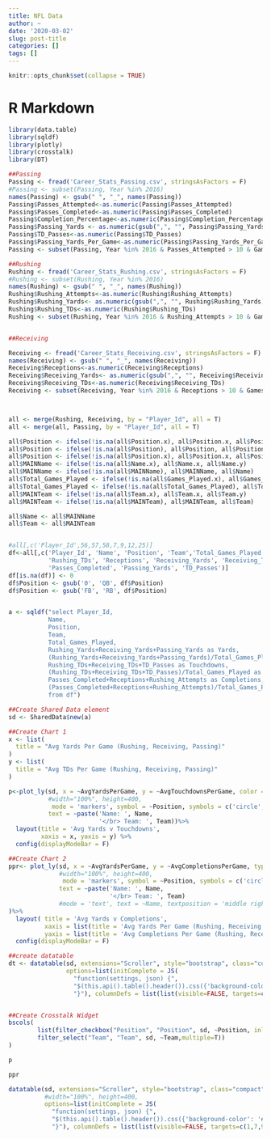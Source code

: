 ```yaml
---
title: NFL Data
author: ~
date: '2020-03-02'
slug: post-title
categories: []
tags: []
---
```


```r
knitr::opts_chunk$set(collapse = TRUE)
```

# R Markdown

```r
library(data.table)
library(sqldf)
library(plotly)
library(crosstalk)
library(DT)

##Passing
Passing <- fread('Career_Stats_Passing.csv', stringsAsFactors = F)
#Passing <- subset(Passing, Year %in% 2016)
names(Passing) <- gsub(" ", "_", names(Passing))
Passing$Passes_Attempted<-as.numeric(Passing$Passes_Attempted)
Passing$Passes_Completed<-as.numeric(Passing$Passes_Completed)
Passing$Completion_Percentage<-as.numeric(Passing$Completion_Percentage)
Passing$Passing_Yards <- as.numeric(gsub(",", "", Passing$Passing_Yards))
Passing$TD_Passes<-as.numeric(Passing$TD_Passes)
Passing$Passing_Yards_Per_Game<-as.numeric(Passing$Passing_Yards_Per_Game)
Passing <- subset(Passing, Year %in% 2016 & Passes_Attempted > 10 & Games_Played>4)

##Rushing
Rushing <- fread('Career_Stats_Rushing.csv', stringsAsFactors = F)
#Rushing <- subset(Rushing, Year %in% 2016)
names(Rushing) <- gsub(" ", "_", names(Rushing))
Rushing$Rushing_Attempts<-as.numeric(Rushing$Rushing_Attempts)
Rushing$Rushing_Yards<- as.numeric(gsub(",", "", Rushing$Rushing_Yards))
Rushing$Rushing_TDs<-as.numeric(Rushing$Rushing_TDs)
Rushing <- subset(Rushing, Year %in% 2016 & Rushing_Attempts > 10 & Games_Played>4)


##Receiving

Receiving <- fread('Career_Stats_Receiving.csv', stringsAsFactors = F)
names(Receiving) <- gsub(" ", "_", names(Receiving))
Receiving$Receptions<-as.numeric(Receiving$Receptions)
Receiving$Receiving_Yards<- as.numeric(gsub(",", "", Receiving$Receiving_Yards))
Receiving$Receiving_TDs<-as.numeric(Receiving$Receiving_TDs)
Receiving <- subset(Receiving, Year %in% 2016 & Receptions > 10 & Games_Played>4)



all <- merge(Rushing, Receiving, by = "Player_Id", all = T)
all <- merge(all, Passing, by = "Player_Id", all = T)

all$Position <- ifelse(!is.na(all$Position.x), all$Position.x, all$Position.y)
all$Position <- ifelse(!is.na(all$Position), all$Position, all$Position)
all$Position <- ifelse(!is.na(all$Position.x), all$Position.x, all$Position.y)
all$MAINName <- ifelse(!is.na(all$Name.x), all$Name.x, all$Name.y)
all$MAINName <- ifelse(!is.na(all$MAINName), all$MAINName, all$Name)
all$Total_Games_Played <- ifelse(!is.na(all$Games_Played.x), all$Games_Played.x, all$Games_Played.y)
all$Total_Games_Played <- ifelse(!is.na(all$Total_Games_Played), all$Total_Games_Played, all$Games_Played)
all$MAINTeam <- ifelse(!is.na(all$Team.x), all$Team.x, all$Team.y)
all$MAINTeam <- ifelse(!is.na(all$MAINTeam), all$MAINTeam, all$Team)

all$Name <- all$MAINName
all$Team <- all$MAINTeam


#all[,c('Player_Id',56,57,58,7,9,12,25)]
df<-all[,c('Player_Id', 'Name', 'Position', 'Team','Total_Games_Played', 'Rushing_Attempts','Rushing_Yards', 
           'Rushing_TDs', 'Receptions', 'Receiving_Yards', 'Receiving_TDs',
           'Passes_Completed', 'Passing_Yards', 'TD_Passes')]
df[is.na(df)] <- 0
df$Position <- gsub('0', 'QB', df$Position)
df$Position <- gsub('FB', 'RB', df$Position)


a <- sqldf("select Player_Id,
           Name,
           Position,
           Team,
           Total_Games_Played,
           Rushing_Yards+Receiving_Yards+Passing_Yards as Yards,
           (Rushing_Yards+Receiving_Yards+Passing_Yards)/Total_Games_Played as AvgYardsPerGame,
           Rushing_TDs+Receiving_TDs+TD_Passes as Touchdowns,
           (Rushing_TDs+Receiving_TDs+TD_Passes)/Total_Games_Played as AvgTouchdownsPerGame,
           Passes_Completed+Receptions+Rushing_Attempts as Completions,
           (Passes_Completed+Receptions+Rushing_Attempts)/Total_Games_Played as AvgCompletionsPerGame
           from df")

##Create Shared Data element
sd <- SharedData$new(a)

##Create Chart 1
x <- list(
  title = "Avg Yards Per Game (Rushing, Receiving, Passing)"
)
y <- list(
  title = "Avg TDs Per Game (Rushing, Receiving, Passing)"
)

p<-plot_ly(sd, x = ~AvgYardsPerGame, y = ~AvgTouchdownsPerGame, color = ~Position, 
           #width="100%", height=400,
            mode = 'markers', symbol = ~Position, symbols = c('circle','x','o', '+'), marker = list(size = 8),
           text = ~paste('Name: ', Name,
                         '</br> Team: ', Team))%>%
  layout(title = 'Avg Yards v Touchdowns',
         xaxis = x, yaxis = y) %>% 
  config(displayModeBar = F)

##Create Chart 2
ppr<- plot_ly(sd, x = ~AvgYardsPerGame, y = ~AvgCompletionsPerGame, type = 'scatter', color = ~Position, 
              #width="100%", height=400,
               mode = 'markers', symbol = ~Position, symbols = c('circle','x','o', '+'), marker = list(size = 8),
              text = ~paste('Name: ', Name,
                            '</br> Team: ', Team)
              #mode = 'text', text = ~Name, textposition = 'middle right', textfont = list(size = 8)
)%>%
  layout( title = 'Avg Yards v Completions',
          xaxis = list(title = 'Avg Yards Per Game (Rushing, Receiving, Passing)'),
          yaxis = list(title = 'Avg Completions Per Game (Rushing, Receiving, Passing)')) %>% 
  config(displayModeBar = F)

##create datatable
dt <- datatable(sd, extensions="Scroller", style="bootstrap", class="compact",
                options=list(initComplete = JS(
                  "function(settings, json) {",
                  "$(this.api().table().header()).css({'background-color': '#F8F8F8', 'color': '#000'});",
                  "}"), columnDefs = list(list(visible=FALSE, targets=c(1,7,9,11)))))


##Create Crosstalk Widget
bscols(     
        list(filter_checkbox("Position", "Position", sd, ~Position, inline = TRUE),
        filter_select("Team", "Team", sd, ~Team,multiple=T))
)

p   

ppr

datatable(sd, extensions="Scroller", style="bootstrap", class="compact",
          #width="100%", height=400,
          options=list(initComplete = JS(
            "function(settings, json) {",
            "$(this.api().table().header()).css({'background-color': '#F8F8F8', 'color': '#000'});",
            "}"), columnDefs = list(list(visible=FALSE, targets=c(1,7,9,11)))))
```
